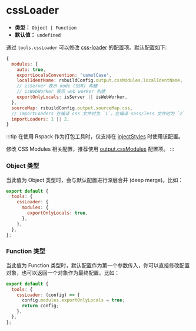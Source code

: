 # cssLoader

- **类型：** `Object | Function`
- **默认值：** `undefined`

通过 `tools.cssLoader` 可以修改 [css-loader](https://github.com/webpack-contrib/css-loader) 的配置项。默认配置如下:

```js
{
  modules: {
    auto: true,
    exportLocalsConvention: 'camelCase',
    localIdentName: rsbuildConfig.output.cssModules.localIdentName,
    // isServer 表示 node (SSR) 构建
    // isWebWorker 表示 web worker 构建
    exportOnlyLocals: isServer || isWebWorker,
  },
  sourceMap: rsbuildConfig.output.sourceMap.css,
  // importLoaders 在编译 css 文件时为 `1`，在编译 sass/less 文件时为 `2`
  importLoaders: 1 || 2,
}
```

:::tip
在使用 Rspack 作为打包工具时，仅支持在 [injectStyles](/config/output/inject-styles) 时使用该配置。

修改 CSS Modules 相关配置，推荐使用 [output.cssModules](/config/output/css-modules) 配置项。
:::

### Object 类型

当此值为 Object 类型时，会与默认配置进行深层合并 (deep merge)。比如：

```js
export default {
  tools: {
    cssLoader: {
      modules: {
        exportOnlyLocals: true,
      },
    },
  },
};
```

### Function 类型

当此值为 Function 类型时，默认配置作为第一个参数传入，你可以直接修改配置对象，也可以返回一个对象作为最终配置。比如：

```js
export default {
  tools: {
    cssLoader: (config) => {
      config.modules.exportOnlyLocals = true;
      return config;
    },
  },
};
```
